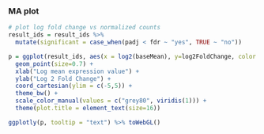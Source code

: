 ### MA plot

```r
# plot log fold change vs normalized counts
result_ids = result_ids %>% 
  mutate(significant = case_when(padj < fdr ~ "yes", TRUE ~ "no"))

p = ggplot(result_ids, aes(x = log2(baseMean), y=log2FoldChange, color = significant, text = SYMBOL)) +
  geom_point(size=0.7) +
  xlab("Log mean expression value") +
  ylab("Log 2 Fold Change") +
  coord_cartesian(ylim = c(-5,5)) +
  theme_bw() +
  scale_color_manual(values = c("grey80", viridis(1))) +
  theme(plot.title = element_text(size=16))

ggplotly(p, tooltip = "text") %>% toWebGL()
```